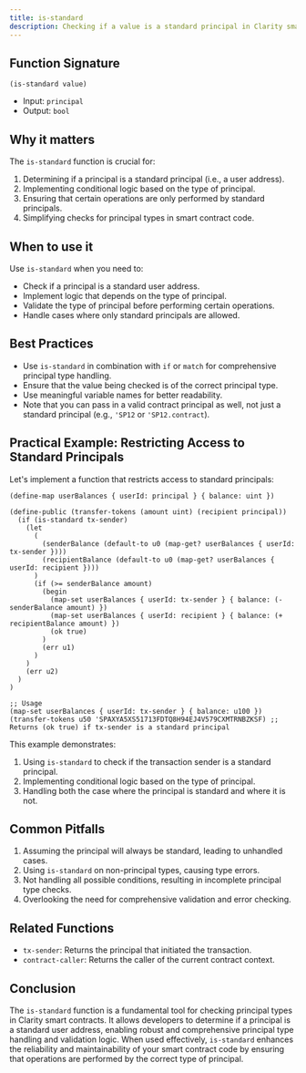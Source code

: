 ```yaml
---
title: is-standard
description: Checking if a value is a standard principal in Clarity smart contracts.
---
```


## Function Signature

```clarity
(is-standard value)
```

- Input: `principal`
- Output: `bool`

## Why it matters

The `is-standard` function is crucial for:

1. Determining if a principal is a standard principal (i.e., a user address).
2. Implementing conditional logic based on the type of principal.
3. Ensuring that certain operations are only performed by standard principals.
4. Simplifying checks for principal types in smart contract code.

## When to use it

Use `is-standard` when you need to:

- Check if a principal is a standard user address.
- Implement logic that depends on the type of principal.
- Validate the type of principal before performing certain operations.
- Handle cases where only standard principals are allowed.

## Best Practices

- Use `is-standard` in combination with `if` or `match` for comprehensive principal type handling.
- Ensure that the value being checked is of the correct principal type.
- Use meaningful variable names for better readability.
- Note that you can pass in a valid contract principal as well, not just a standard principal (e.g., `'SP12` or `'SP12.contract`).

## Practical Example: Restricting Access to Standard Principals

Let's implement a function that restricts access to standard principals:

```clarity
(define-map userBalances { userId: principal } { balance: uint })

(define-public (transfer-tokens (amount uint) (recipient principal))
  (if (is-standard tx-sender)
    (let
      (
        (senderBalance (default-to u0 (map-get? userBalances { userId: tx-sender })))
        (recipientBalance (default-to u0 (map-get? userBalances { userId: recipient })))
      )
      (if (>= senderBalance amount)
        (begin
          (map-set userBalances { userId: tx-sender } { balance: (- senderBalance amount) })
          (map-set userBalances { userId: recipient } { balance: (+ recipientBalance amount) })
          (ok true)
        )
        (err u1)
      )
    )
    (err u2)
  )
)

;; Usage
(map-set userBalances { userId: tx-sender } { balance: u100 })
(transfer-tokens u50 'SPAXYA5XS51713FDTQ8H94EJ4V579CXMTRNBZKSF) ;; Returns (ok true) if tx-sender is a standard principal
```

This example demonstrates:
1. Using `is-standard` to check if the transaction sender is a standard principal.
2. Implementing conditional logic based on the type of principal.
3. Handling both the case where the principal is standard and where it is not.

## Common Pitfalls

1. Assuming the principal will always be standard, leading to unhandled cases.
2. Using `is-standard` on non-principal types, causing type errors.
3. Not handling all possible conditions, resulting in incomplete principal type checks.
4. Overlooking the need for comprehensive validation and error checking.

## Related Functions

- `tx-sender`: Returns the principal that initiated the transaction.
- `contract-caller`: Returns the caller of the current contract context.

## Conclusion

The `is-standard` function is a fundamental tool for checking principal types in Clarity smart contracts. It allows developers to determine if a principal is a standard user address, enabling robust and comprehensive principal type handling and validation logic. When used effectively, `is-standard` enhances the reliability and maintainability of your smart contract code by ensuring that operations are performed by the correct type of principal.